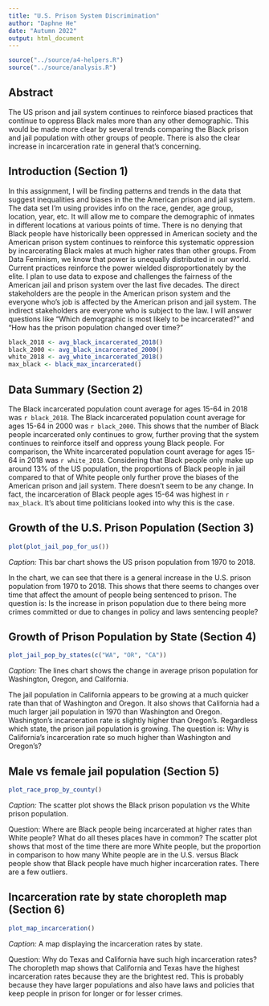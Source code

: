 ```yaml
---
title: "U.S. Prison System Discrimination"
author: "Daphne He"
date: "Autumn 2022"
output: html_document
---
```


```r
source("../source/a4-helpers.R")
source("../source/analysis.R")
```

## Abstract 
The US prison and jail system continues to reinforce biased practices that continue to oppress Black males more than any other demographic. This would be made more clear by several trends comparing the Black prison and jail population with other groups of people. There is also the clear increase in incarceration rate in general that's concerning. 

## Introduction (Section 1)
In this assignment, I will be finding patterns and trends in the data that suggest inequalities and biases in the the American prison and jail system. The data set I'm using provides info on the race, gender, age group, location, year, etc. It will allow me to compare the demographic of inmates in different locations at various points of time. There is no denying that Black people have historically been oppressed in American society and the American prison system continues to reinforce this systematic oppression by incarcerating Black males at much higher rates than other groups. From Data Feminism, we know that power is unequally distributed in our world. Current practices reinforce the power wielded disproportionately by the elite. I plan to use data to expose and challenges the fairness of the American jail and prison system over the last five decades. The direct stakeholders are the people in the American prison system and the everyone who's job is affected by the American prison and jail system. The indirect stakeholders are everyone who is subject to the law. I will answer questions like "Which demographic is most likely to be incarcerated?" and "How has the prison population changed over time?"

```r
black_2018 <- avg_black_incarcerated_2018()
black_2000 <- avg_black_incarcerated_2000()
white_2018 <- avg_white_incarcerated_2018()
max_black <- black_max_incarcerated()
```

## Data Summary (Section 2)
The Black incarcerated population count average for ages 15-64 in 2018 was `r black_2018`. The Black incarcerated population count average for ages 15-64 in 2000 was `r black_2000`. This shows that the number of Black people incarcerated only continues to grow, further proving that the system continues to reinforce itself and oppress young Black people. For comparison, the White incarcerated population count average for ages 15-64 in 2018 was `r white_2018`. Considering that Black people only make up around 13% of the US population, the proportions of Black people in jail compared to that of White people only further prove the biases of the American prison and jail system. There doesn't seem to be any change. In fact, the incarceration of Black people ages 15-64 was highest in `r max_black`. It's about time politicians looked into why this is the case. 


## Growth of the U.S. Prison Population (Section 3)
```r
plot(plot_jail_pop_for_us())
```

*Caption:* This bar chart shows the US prison population from 1970 to 2018. 

In the chart, we can see that there is a general increase in the U.S. prison population from 1970 to 2018. This shows that there seems to changes over time that affect the amount of people being sentenced to prison. The question is: Is the increase in prison population due to there being more crimes committed or due to changes in policy and laws sentencing people?

## Growth of Prison Population by State (Section 4)

```r
plot_jail_pop_by_states(c("WA", "OR", "CA"))
```

*Caption:* The lines chart shows the change in average prison population for Washington, Oregon, and California. 

The jail population in California appears to be growing at a much quicker rate than that of Washington and Oregon. It also shows that California had a much larger jail population in 1970 than Washington and Oregon. Washington's incarceration rate is slightly higher than Oregon's. Regardless which state, the prison jail population is growing. The question is: Why is California's incarceration rate so much higher than Washington and Oregon's?

## Male vs female jail population (Section 5)

```r
plot_race_prop_by_county()
```

*Caption:* The scatter plot shows the Black prison population vs the White prison population.

Question: Where are Black people being incarcerated at higher rates than White people? What do all theses places have in common? The scatter plot shows that most of the time there are more White people, but the proportion in comparison to how many White people are in the U.S. versus Black people show that Black people have much higher incarceration rates. There are a few outliers. 

## Incarceration rate by state choropleth map (Section 6)
```r
plot_map_incarceration()
```

*Caption:* A map displaying the incarceration rates by state.

Question: Why do Texas and California have such high incarceration rates?
The choropleth map shows that California and Texas have the highest incarceration rates because they are the brightest red. This is probably because they have larger populations and also have laws and policies that keep people in prison for longer or for lesser crimes. 
